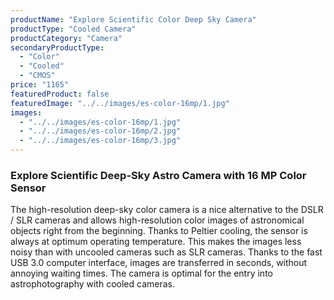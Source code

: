 ```yaml
---
productName: "Explore Scientific Color Deep Sky Camera"
productType: "Cooled Camera"
productCategory: "Camera"
secondaryProductType:
  - "Color"
  - "Cooled"
  - "CMOS"
price: "1165"
featuredProduct: false
featuredImage: "../../images/es-color-16mp/1.jpg"
images:
  - "../../images/es-color-16mp/1.jpg"
  - "../../images/es-color-16mp/2.jpg"
  - "../../images/es-color-16mp/3.jpg"
---
```


### Explore Scientific Deep-Sky Astro Camera with 16 MP Color Sensor
The high-resolution deep-sky color camera is a nice alternative to the DSLR / SLR cameras and allows high-resolution color images of astronomical objects right from the beginning. Thanks to Peltier cooling, the sensor is always at optimum operating temperature. This makes the images less noisy than with uncooled cameras such as SLR cameras. Thanks to the fast USB 3.0 computer interface, images are transferred in seconds, without annoying waiting times. The camera is optimal for the entry into astrophotography with cooled cameras.